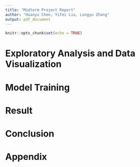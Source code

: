 ```yaml
---
title: "Midterm Project Report"
author: "Huanyu Chen, Yifei Liu, Longyu Zhang"
output: pdf_document
---
```


```r
knitr::opts_chunk$set(echo = TRUE)
```

# Exploratory Analysis and Data Visualization

# Model Training

# Result

# Conclusion

# Appendix